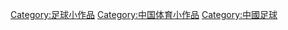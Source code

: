 {{hiddencat}}
[[Category:足球小作品|Category:足球小作品]]
[[Category:中国体育小作品|Category:中国体育小作品]]
[[Category:中國足球|Category:中國足球]]